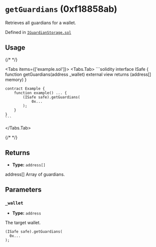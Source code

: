 



# `getGuardians` (0xf18858ab)



Retrieves all guardians for a wallet.




Defined in [`IGuardianStorage.sol`](https://github.com/safe-global/safe-modules/tree/recovery/v0.1.0/modules/recovery/contracts/generated-markups/candide-contracts/contracts/modules/social_recovery/storage/IGuardianStorage.sol#Lundefined)


## Usage

{/* <!-- vale off --> */}

<Tabs items={['example.sol']}>
  <Tabs.Tab>
    ```solidity
    interface ISafe {
        function getGuardians(address _wallet) external view returns (address[] memory)
    }

    contract Example {
        function example() ... {
            (ISafe safe).getGuardians(
                0x...
            );
        }
    }
    ```
  </Tabs.Tab>
</Tabs>

{/* <!-- vale on --> */}

## Returns



  - **Type:** `address[]`

  address[] Array of guardians.




## Parameters

### `_wallet`

  - **Type:** `address`

  The target wallet.

  ```solidity focus=2
  (ISafe safe).getGuardians(
    0x...
  );
  ```





